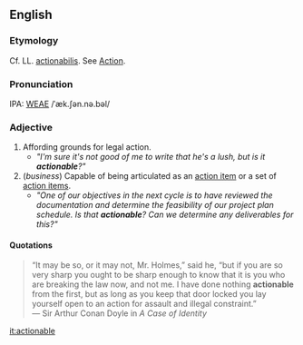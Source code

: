 ==English==
===Etymology===
Cf. LL. [[actionabilis]]. See  [[Action]].

===Pronunciation===
IPA: [[WEAE]] /ˈæk.ʃən.nə.bəl/

===Adjective===

# Affording grounds for legal action.
#* ''"I'm sure it's not good of me to write that he's a lush, but is it '''actionable'''?"''
# (''business'') Capable of being articulated as an [[action item]] or a set of [[action items]].
#* ''"One of our objectives in the next cycle is to have reviewed the documentation and determine the feasibility of our project plan schedule.  Is that '''actionable'''?  Can we determine any deliverables for this?"''

====Quotations====
<BLOCKQUOTE>
&ldquo;It may be so, or it may not, Mr. Holmes,&rdquo; said he, &ldquo;but if you
are so very sharp you ought to be sharp enough to know that it is
you who are breaking the law now, and not me. I have done nothing
<B>actionable</B> from the first, but as long as you keep that door
locked you lay yourself open to an action for assault and illegal
constraint.&rdquo;<BR>
&mdash;  Sir Arthur Conan Doyle in ''A Case of Identity''
</blockquote>

[[it:actionable]]